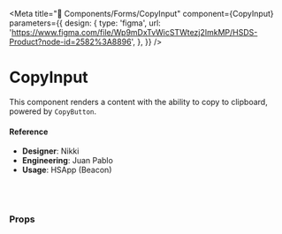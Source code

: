 
<Meta
  title="🧬 Components/Forms/CopyInput"
  component={CopyInput}
  parameters={{
    design: {
      type: 'figma',
      url:
        'https://www.figma.com/file/Wp9mDxTvWicSTWtezj2ImkMP/HSDS-Product?node-id=2582%3A8896',
    },
  }}
/>

# CopyInput

This component renders a content with the ability to copy to clipboard, powered by `CopyButton`.

<Preview>
  <Story name="default">
    <CopyInput
      value="testing"
      onCopy={action('Copy')}
      readOnly={boolean('readOnly', false)}
    />
  </Story>
</Preview>

#### Reference

- **Designer**: Nikki
- **Engineering**: Juan Pablo
- **Usage**: HSApp (Beacon)

<br />
<br />

### Props

<Props of={CopyInput} />
